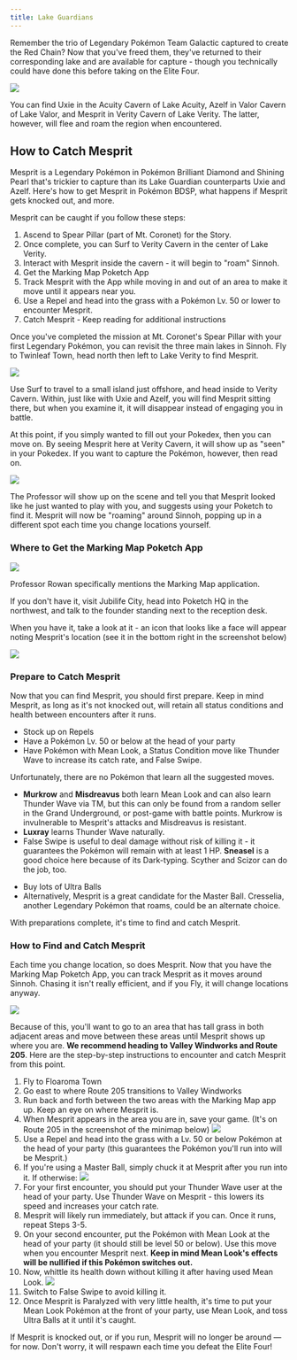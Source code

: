```yaml
---
title: Lake Guardians
---
```



Remember the trio of Legendary Pokémon Team Galactic captured to create the Red Chain? Now that you've freed them, they've returned to their corresponding lake and are available for capture - though you technically could have done this before taking on the Elite Four.

![](https://oyster.ignimgs.com/mediawiki/apis.ign.com/pokemon-diamond-version/4/45/Post_game11.png?width=1024)

You can find Uxie in the Acuity Cavern of Lake Acuity, Azelf in Valor Cavern of Lake Valor, and Mesprit in Verity Cavern of Lake Verity. The latter, however, will flee and roam the region when encountered.

## How to Catch Mesprit

Mesprit is a Legendary Pokémon in Pokémon Brilliant Diamond and Shining Pearl that's trickier to capture than its Lake Guardian counterparts Uxie and Azelf. Here's how to get Mesprit in Pokémon BDSP, what happens if Mesprit gets knocked out, and more.

Mesprit can be caught if you follow these steps:

<Steps>

1. Ascend to Spear Pillar (part of Mt. Coronet) for the Story.
1. Once complete, you can Surf to Verity Cavern in the center of Lake Verity.
1. Interact with Mesprit inside the cavern - it will begin to "roam" Sinnoh.
1. Get the Marking Map Poketch App
1. Track Mesprit with the App while moving in and out of an area to make it move until it appears near you.
1. Use a Repel and head into the grass with a Pokémon Lv. 50 or lower to encounter Mesprit.
1. Catch Mesprit - Keep reading for additional instructions

</Steps>

Once you've completed the mission at Mt. Coronet's Spear Pillar with your first Legendary Pokémon, you can revisit the three main lakes in Sinnoh. Fly to Twinleaf Town, head north then left to Lake Verity to find Mesprit.

![](https://oyster.ignimgs.com/mediawiki/apis.ign.com/pokemon-diamond-version/8/86/Screen_Shot_2021-12-03_at_3.10.32_PM.png?width=1024)

Use Surf to travel to a small island just offshore, and head inside to Verity Cavern. Within, just like with Uxie and Azelf, you will find Mesprit sitting there, but when you examine it, it will disappear instead of engaging you in battle.

At this point, if you simply wanted to fill out your Pokedex, then you can move on. By seeing Mesprit here at Verity Cavern, it will show up as "seen" in your Pokedex. If you want to capture the Pokémon, however, then read on.

![](https://oyster.ignimgs.com/mediawiki/apis.ign.com/pokemon-diamond-version/5/57/Screen_Shot_2021-12-03_at_3.10.56_PM.png?width=1024)

The Professor will show up on the scene and tell you that Mesprit looked like he just wanted to play with you, and suggests using your Poketch to find it. Mesprit will now be "roaming" around Sinnoh, popping up in a different spot each time you change locations yourself.

### Where to Get the Marking Map Poketch App

![](https://oyster.ignimgs.com/mediawiki/apis.ign.com/pokemon-diamond-version/c/c9/Screen_Shot_2021-12-04_at_9.49.31_PM.png?width=1024)

Professor Rowan specifically mentions the Marking Map application.

If you don't have it, visit Jubilife City, head into Poketch HQ in the northwest, and talk to the founder standing next to the reception desk.

When you have it, take a look at it - an icon that looks like a face will appear noting Mesprit's location (see it in the bottom right in the screenshot below)

![](https://oyster.ignimgs.com/mediawiki/apis.ign.com/pokemon-diamond-version/0/06/Screen_Shot_2021-12-04_at_9.49.06_PM.png?width=1024)

### Prepare to Catch Mesprit

Now that you can find Mesprit, you should first prepare. Keep in mind Mesprit, as long as it's not knocked out, will retain all status conditions and health between encounters after it runs.

- Stock up on Repels
- Have a Pokémon Lv. 50 or below at the head of your party
- Have Pokémon with Mean Look, a Status Condition move like Thunder Wave to increase its catch rate, and False Swipe.

<Aside type="note" title="Preferred Pokémon to Catch Mesprit">

Unfortunately, there are no Pokémon that learn all the suggested moves.

- **Murkrow** and **Misdreavus** both learn Mean Look and can also learn Thunder Wave via TM, but this can only be found from a random seller in the Grand Underground, or post-game with battle points. Murkrow is invulnerable to Mesprit's attacks and Misdreavus is resistant.
- **Luxray** learns Thunder Wave naturally.
- False Swipe is useful to deal damage without risk of killing it - it guarantees the Pokémon will remain with at least 1 HP. **Sneasel** is a good choice here because of its Dark-typing. Scyther and Scizor can do the job, too.

</Aside>

- Buy lots of Ultra Balls
- Alternatively, Mesprit is a great candidate for the Master Ball. Cresselia, another Legendary Pokémon that roams, could be an alternate choice.

With preparations complete, it's time to find and catch Mesprit.

### How to Find and Catch Mesprit

Each time you change location, so does Mesprit. Now that you have the Marking Map Poketch App, you can track Mesprit as it moves around Sinnoh. Chasing it isn't really efficient, and if you Fly, it will change locations anyway.

![](https://oyster.ignimgs.com/mediawiki/apis.ign.com/pokemon-diamond-version/5/52/Screen_Shot_2021-12-04_at_9.50.26_PM.png?width=1024)

Because of this, you'll want to go to an area that has tall grass in both adjacent areas and move between these areas until Mesprit shows up where you are. **We recommend heading to Valley Windworks and Route 205**. Here are the step-by-step instructions to encounter and catch Mesprit from this point.

1. Fly to Floaroma Town
1. Go east to where Route 205 transitions to Valley Windworks
1. Run back and forth between the two areas with the Marking Map app up. Keep an eye on where Mesprit is.
1. When Mesprit appears in the area you are in, save your game. (It's on Route 205 in the screenshot of the minimap below)
   ![](https://oyster.ignimgs.com/mediawiki/apis.ign.com/pokemon-diamond-version/0/0c/Screen_Shot_2021-12-04_at_9.51.11_PM.png?width=1024)
1. Use a Repel and head into the grass with a Lv. 50 or below Pokémon at the head of your party (this guarantees the Pokémon you'll run into will be Mesprit.)
1. If you're using a Master Ball, simply chuck it at Mesprit after you run into it. If otherwise:
   ![](https://oyster.ignimgs.com/mediawiki/apis.ign.com/pokemon-diamond-version/1/1e/Screen_Shot_2021-12-04_at_10.00.51_PM.png?width=1024)
1. For your first encounter, you should put your Thunder Wave user at the head of your party. Use Thunder Wave on Mesprit - this lowers its speed and increases your catch rate.
1. Mesprit will likely run immediately, but attack if you can. Once it runs, repeat Steps 3-5.
1. On your second encounter, put the Pokémon with Mean Look at the head of your party (it should still be level 50 or below). Use this move when you encounter Mesprit next. **Keep in mind Mean Look's effects will be nullified if this Pokémon switches out.**
1. Now, whittle its health down without killing it after having used Mean Look.
   ![](https://oyster.ignimgs.com/mediawiki/apis.ign.com/pokemon-diamond-version/4/41/Screen_Shot_2021-12-04_at_10.00.22_PM.png?width=1024)
1. Switch to False Swipe to avoid killing it.
1. Once Mesprit is Paralyzed with very little health, it's time to put your Mean Look Pokémon at the front of your party, use Mean Look, and toss Ultra Balls at it until it's caught.

<Aside type="caution" title="What if Mesprit is Knocked Out?">

If Mesprit is knocked out, or if you run, Mesprit will no longer be around — for now. Don't worry, it will respawn each time you defeat the Elite Four!

</Aside>
